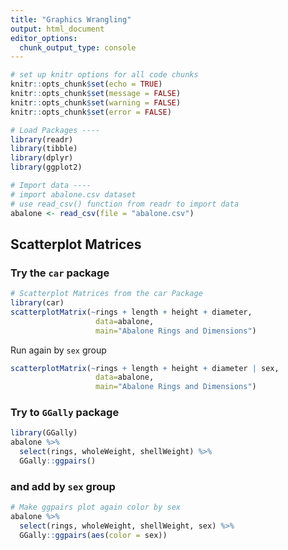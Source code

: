 ```yaml
---
title: "Graphics Wrangling"
output: html_document
editor_options: 
  chunk_output_type: console
---
```


```r
# set up knitr options for all code chunks
knitr::opts_chunk$set(echo = TRUE)
knitr::opts_chunk$set(message = FALSE)
knitr::opts_chunk$set(warning = FALSE)
knitr::opts_chunk$set(error = FALSE)

# Load Packages ----
library(readr)
library(tibble)
library(dplyr)
library(ggplot2)

# Import data ----
# import abalone.csv dataset
# use read_csv() function from readr to import data
abalone <- read_csv(file = "abalone.csv")
```

## Scatterplot Matrices

### Try the `car` package

```r
# Scatterplot Matrices from the car Package
library(car)
scatterplotMatrix(~rings + length + height + diameter, 
                   data=abalone,
                   main="Abalone Rings and Dimensions")
```

Run again by `sex` group

```r
scatterplotMatrix(~rings + length + height + diameter | sex, 
                   data=abalone,
                   main="Abalone Rings and Dimensions")
```

### Try to `GGally` package

```r
library(GGally)
abalone %>% 
  select(rings, wholeWeight, shellWeight) %>%
  GGally::ggpairs()
```

### and add by `sex` group

```r
# Make ggpairs plot again color by sex
abalone %>% 
  select(rings, wholeWeight, shellWeight, sex) %>%
  GGally::ggpairs(aes(color = sex))
```


